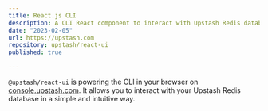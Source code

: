 ```yaml
---
title: React.js CLI
description: A CLI React component to interact with Upstash Redis databases.
date: "2023-02-05"
url: https://upstash.com
repository: upstash/react-ui
published: true

---
```



`@upstash/react-ui` is powering the CLI in your browser on [console.upstash.com](https://console.upstash.com). It allows you to interact with your Upstash Redis database in a simple and intuitive way.
